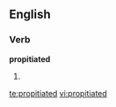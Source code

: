 
==English==

===Verb===
'''propitiated'''

# {{past of|[[propitiate]]}}

[[te:propitiated]]
[[vi:propitiated]]